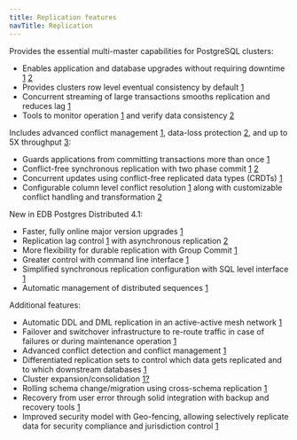 ```yaml
---
title: Replication features
navTitle: Replication
---
```


Provides the essential multi-master capabilities for PostgreSQL clusters:

- Enables application and database upgrades without requiring downtime [1](https://www.enterprisedb.com/docs/bdr/latest/appusage/#replicating-between-different-release-levels) [2](https://www.enterprisedb.com/docs/bdr/latest/appusage/#replicating-between-nodes-with-differences)
- Provides clusters row level eventual consistency by default [1](https://www.enterprisedb.com/docs/bdr/latest/conflicts/#data-verification-with-livecompare)
- Concurrent streaming of large transactions smooths replication and reduces lag [1](https://www.enterprisedb.com/docs/bdr/latest/transaction-streaming/)
- Tools to monitor operation [1](https://www.enterprisedb.com/docs/pgd/latest/monitoring/#monitoring-outgoing-replication) and verify data consistency [2](https://www.enterprisedb.com/docs/bdr/latest/tssnapshots/)

Includes advanced conflict management [1](https://www.enterprisedb.com/docs/bdr/latest/conflicts/), data-loss protection [2](https://www.enterprisedb.com/docs/bdr/latest/lag-control/), and up to 5X throughput [3](https://www.enterprisedb.com/docs/bdr/latest/camo/#:~:text=To%20artificially%20throttle,this%20delay%20accordingly.):

- Guards applications from committing transactions more than once [1](https://www.enterprisedb.com/docs/bdr/latest/camo/)
- Conflict-free synchronous replication with two phase commit [1](https://www.enterprisedb.com/docs/bdr/latest/twophase/) [2](https://www.enterprisedb.com/docs/bdr/latest/eager/)
- Concurrent updates using conflict-free replicated data types (CRDTs) [1](https://www.enterprisedb.com/docs/bdr/latest/crdt/)
- Configurable column level conflict resolution [1](https://www.enterprisedb.com/docs/bdr/latest/column-level-conflicts/) along with customizable conflict handling and transformation [2](https://www.enterprisedb.com/docs/bdr/latest/conflicts/#conflict-resolution)

New in EDB Postgres Distributed 4.1:

- Faster, fully online major version upgrades [1](https://www.enterprisedb.com/docs/bdr/latest/release_notes/bdr4.1.0_rel_notes/#:~:text=Support%20in%2Dplace,a%20BDR%20cluster.)
- Replication lag control [1](https://www.enterprisedb.com/docs/bdr/latest/lag-control/) with asynchronous replication [2](https://www.enterprisedb.com/docs/bdr/latest/overview/#asynchronous-by-default)
- More flexibility for durable replication with Group Commit [1](https://www.enterprisedb.com/docs/bdr/latest/group-commit/)
- Greater control with command line interface [1](https://www.enterprisedb.com/docs/bdr/latest/nodes/#node-management-commands)
- Simplified synchronous replication configuration with SQL level interface [1](https://www.enterprisedb.com/docs/bdr/latest/nodes/#node-management-interfaces)
- Automatic management of distributed sequences [1](https://www.enterprisedb.com/docs/bdr/latest/sequences/#global-sequence-management-interfaces)

Additional features:

- Automatic DDL and DML replication in an active-active mesh network [1](https://www.enterprisedb.com/docs/bdr/latest/ddl/#:~:text=Automatic%20DDL%20replication%20makes%20certain%20DDL%20changes%20easier%20without%20having%20to%20manually%20distribute%20the%20DDL%20change%20to%20all%20nodes%20and%20ensure%20that%20they%20are%20consistent.)
- Failover and switchover infrastructure to re-route traffic in case of failures or during maintenance operation [1](https://www.enterprisedb.com/docs/bdr/latest/overview/#characterizing-bdr-performance)
- Advanced conflict detection and conflict management [1](https://www.enterprisedb.com/docs/bdr/latest/column-level-conflicts/)
- Differentiated replication sets to control which data gets replicated and to which downstream databases [1](https://www.enterprisedb.com/docs/bdr/latest/repsets/)
- Cluster expansion/consolidation [1?](https://www.enterprisedb.com/docs/bdr/latest/scaling/#:~:text=By%20default%2C%20AutoPartition%20manages%20partitions%20globally.%20In%20other%20words%2C%20when%20a%20partition%20is%20created%20on%20one%20node%2C%20the%20same%20partition%20is%20also%20created%20on%20all%20other%20nodes%20in%20the%20cluster.%20So%20all%20partitions%20are%20consistent%20and%20guaranteed%20to%20be%20available.)
- Rolling schema change/migration using cross-schema replication [1](https://www.enterprisedb.com/docs/bdr/latest/appusage/#replicating-between-nodes-with-differences)
- Recovery from user error through solid integration with backup and recovery tools [1](https://www.enterprisedb.com/docs/bdr/latest/functions/#bdrconsensus_snapshot_import)
- Improved security model with Geo-fencing, allowing selectively replicate data for security compliance and jurisdiction control [1](https://www.enterprisedb.com/docs/bdr/latest/lag-control/#:~:text=Group%20elasticity%20objective%20(GEO)%20ensures%20that,contract%20the%20number%20of%20database%20nodes.)


